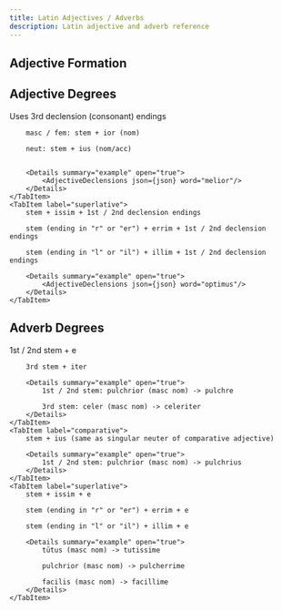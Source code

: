 ```yaml
---
title: Latin Adjectives / Adverbs
description: Latin adjective and adverb reference
---
```


## Adjective Formation


<Tabs>
    <TabItem label="1st / 2nd">
         <AdjectiveDeclensions json={json} word="bonus"/>
    </TabItem>
    <TabItem label="3rd">
        <AdjectiveDeclensions json={json} word="ingēns"/>
    </TabItem>
    <TabItem label="3rd&nbsp;(cons)">
        <AdjectiveDeclensions json={json} word="melior"/>
    </TabItem>
</Tabs>


## Adjective Degrees

<Tabs>
    <TabItem label="comparative">
        Uses 3rd declension (consonant) endings

        masc / fem: stem + ior (nom)

        neut: stem + ius (nom/acc)
        

        <Details summary="example" open="true">
            <AdjectiveDeclensions json={json} word="melior"/>
        </Details>
    </TabItem>
    <TabItem label="superlative">
        stem + issim + 1st / 2nd declension endings

        stem (ending in "r" or "er") + errim + 1st / 2nd declension endings

        stem (ending in "l" or "il") + illim + 1st / 2nd declension endings

        <Details summary="example" open="true">
            <AdjectiveDeclensions json={json} word="optimus"/>
        </Details>
    </TabItem>
</Tabs>


## Adverb Degrees

<Tabs>
    <TabItem label="positive">
        1st / 2nd stem + e

        3rd stem + iter
        
        <Details summary="example" open="true">
            1st / 2nd stem: pulchrior (masc nom) -> pulchre
            
            3rd stem: celer (masc nom) -> celeriter
        </Details>
    </TabItem>
    <TabItem label="comparative">
        stem + ius (same as singular neuter of comparative adjective)
        
        <Details summary="example" open="true">
            1st / 2nd stem: pulchrior (masc nom) -> pulchrius
        </Details>
    </TabItem>
    <TabItem label="superlative">
        stem + issim + e

        stem (ending in "r" or "er") + errim + e

        stem (ending in "l" or "il") + illim + e

        <Details summary="example" open="true">
            tūtus (masc nom) -> tutissime

            pulchrior (masc nom) -> pulcherrime

            facilis (masc nom) -> facillime
        </Details>
    </TabItem>
</Tabs>